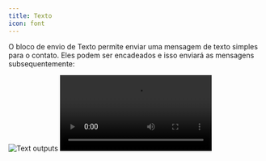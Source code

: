 ```yaml
---
title: Texto
icon: font
---
```


O bloco de envio de Texto permite enviar uma mensagem de texto simples para o contato. Eles podem ser encadeados e isso enviará as mensagens subsequentemente:

<Tabs>
  <Tab title="Fluxo">
    <Frame style={{ maxWidth: '400px' }}>
      <img
        src="/images/admin/automation/blocks/outputs/text.png"
        alt="Text outputs"
        className="rounded-lg"
      />
    </Frame>
  </Tab>
  <Tab title="Conversa">
    <video
      style={{ maxWidth: '400px' }}
      controls
      autoPlay
      className="rounded-lg"
      src="/images/admin/automation/blocks/outputs/text-chat.mp4"
    ></video>
  </Tab>
</Tabs>
